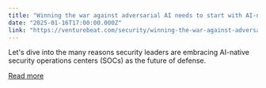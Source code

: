 ```yaml
---
title: "Winning the war against adversarial AI needs to start with AI-native SOCs"
date: "2025-01-16T17:00:00.000Z"
link: "https://venturebeat.com/security/winning-the-war-against-adversarial-ai-needs-to-start-with-ai-native-socswinning-the-war-against-adversarial-ai-starts-with-ai-native-socs/"
---
```


Let's dive into the many reasons security leaders are embracing AI-native security operations centers (SOCs) as the future of defense.

[Read more](https://venturebeat.com/security/winning-the-war-against-adversarial-ai-needs-to-start-with-ai-native-socswinning-the-war-against-adversarial-ai-starts-with-ai-native-socs/)

